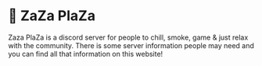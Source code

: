 
# 🍃 ZaZa PlaZa

Zaza PlaZa is a discord server for people to chill, smoke, game & just relax with the community. There is some server information people may need and you can find all that information on this website!


<Cards>
  <Card title="Server Rules" href="https://zazaplaza.vercel.app/rules" />
  <Card title="Server Economy" href="https://zazaplaza.vercel.app/informationserver/Server%20Economy" />
  <Card title="Server Leveling" href="https://zazaplaza.vercel.app/informationserver/Server%20Leveling" />
  <Card title="Server Roles" href="https://zazaplaza.vercel.app/informationserver/Server%20Roles" />
  <Card title="Join Discord" href="https://discord.gg/Yx75qwk2n9" />
  <Card title="ZaZa PlaZa Site" href="https://zaza-server-site.vercel.app/" />
</Cards>